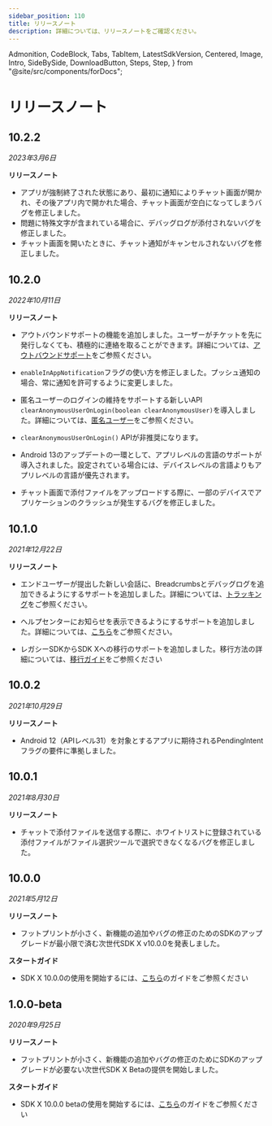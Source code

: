 ```yaml
---
sidebar_position: 110
title: リリースノート
description: 詳細については、リリースノートをご確認ください。
---
```


  Admonition,
  CodeBlock,
  Tabs,
  TabItem,
  LatestSdkVersion,
  Centered,
  Image,
  Intro,
  SideBySide,
  DownloadButton,
  Steps,
  Step,
} from "@site/src/components/forDocs";

# リリースノート

<LatestSdkVersion>

## 10.2.2

_2023年3月6日_

**リリースノート**

- アプリが強制終了された状態にあり、最初に通知によりチャット画面が開かれ、その後アプリ内で開かれた場合、チャット画面が空白になってしまうバグを修正しました。
- 問題に特殊文字が含まれている場合に、デバッグログが添付されないバグを修正しました。
- チャット画面を開いたときに、チャット通知がキャンセルされないバグを修正しました。

## 10.2.0

_2022年10月11日_

</LatestSdkVersion>

**リリースノート**

- アウトバウンドサポートの機能を追加しました。ユーザーがチケットを先に発行しなくても、積極的に連絡を取ることができます。詳細については、[アウトバウンドサポート](/sdkx_android/outbound-support)をご参照ください。

- `enableInAppNotification`フラグの使い方を修正しました。プッシュ通知の場合、常に通知を許可するように変更しました。

- 匿名ユーザーのログインの維持をサポートする新しいAPI `clearAnonymousUserOnLogin(boolean clearAnonymousUser)`を導入しました。詳細については、[匿名ユーザー](/sdkx_android/users#anonymous-users)をご参照ください。

- `clearAnonymousUserOnLogin()` APIが非推奨になります。

- Android 13のアップデートの一環として、アプリレベルの言語のサポートが導入されました。設定されている場合には、デバイスレベルの言語よりもアプリレベルの言語が優先されます。

- チャット画面で添付ファイルをアップロードする際に、一部のデバイスでアプリケーションのクラッシュが発生するバグを修正しました。

## 10.1.0

_2021年12月22日_

**リリースノート**

- エンドユーザーが提出した新しい会話に、Breadcrumbsとデバッグログを追加できるようにするサポートを追加しました。詳細については、[トラッキング](/sdkx_android/tracking)をご参照ください。

- ヘルプセンターにお知らせを表示できるようにするサポートを追加しました。詳細については、[こちら](https://support.helpshift.com/hc/en/13-helpshift-technical-support/faq/643-help-center-procedures-prepare-an-announcement/)をご参照ください。

- レガシーSDKからSDK Xへの移行のサポートを追加しました。移行方法の詳細については、[移行ガイド](/sdkx_android/migration-guide)をご参照ください

## 10.0.2

_2021年10月29日_

**リリースノート**

- Android 12（APIレベル31）を対象とするアプリに期待されるPendingIntentフラグの要件に準拠しました。

## 10.0.1

_2021年8月30日_

**リリースノート**

- チャットで添付ファイルを送信する際に、ホワイトリストに登録されている添付ファイルがファイル選択ツールで選択できなくなるバグを修正しました。

## 10.0.0

_2021年5月12日_

**リリースノート**

- フットプリントが小さく、新機能の追加やバグの修正のためのSDKのアップグレードが最小限で済む次世代SDK X v10.0.0を発表しました。

**スタートガイド**

- SDK X 10.0.0の使用を開始するには、[こちら](/sdkx_android/getting-started)のガイドをご参照ください

## 1.0.0-beta

_2020年9月25日_

**リリースノート**

- フットプリントが小さく、新機能の追加やバグの修正のためにSDKのアップグレードが必要ない次世代SDK X Betaの提供を開始しました。

**スタートガイド**

- SDK X 10.0.0 betaの使用を開始するには、[こちら](/sdkx_android/getting-started)のガイドをご参照ください
